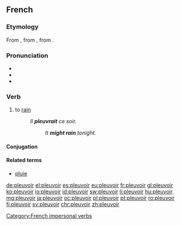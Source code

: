 ==French==

===Etymology===
From {{etyl|fro|fr}} {{term|pluveir|lang=fro}}, from {{etyl|VL.|fr}} {{term/t|la|*plovere}}, from {{etyl|la|fr}} {{term|pluit|pluit, pluere|lang=la}}.

===Pronunciation===
* {{audio|Fr-pleuvoir.ogg|audio|lang=fr}}
* {{IPA|/plø.vwaʁ/|lang=fr}}
* {{rhymes|waʁ|lang=fr}}

===Verb===
{{fr-verb|type=impersonal}}

# to [[rain]]
#: ''Il '''pleuvrait''' ce soir.''
#:: ''It '''might rain''' tonight.''

====Conjugation====
{{fr-conj-pleuvoir}}

====Related terms====
* [[pluie]]

[[Category:French impersonal verbs]]

[[de:pleuvoir]]
[[el:pleuvoir]]
[[es:pleuvoir]]
[[eu:pleuvoir]]
[[fr:pleuvoir]]
[[gl:pleuvoir]]
[[ko:pleuvoir]]
[[io:pleuvoir]]
[[id:pleuvoir]]
[[sw:pleuvoir]]
[[li:pleuvoir]]
[[hu:pleuvoir]]
[[mg:pleuvoir]]
[[ja:pleuvoir]]
[[oc:pleuvoir]]
[[pl:pleuvoir]]
[[pt:pleuvoir]]
[[ro:pleuvoir]]
[[fi:pleuvoir]]
[[sv:pleuvoir]]
[[chr:pleuvoir]]
[[zh:pleuvoir]]